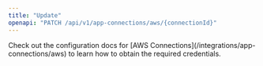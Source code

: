 ```yaml
---
title: "Update"
openapi: "PATCH /api/v1/app-connections/aws/{connectionId}"
---
```


<Note>
    Check out the configuration docs for [AWS Connections](/integrations/app-connections/aws) to learn how to obtain
    the required credentials.
</Note>